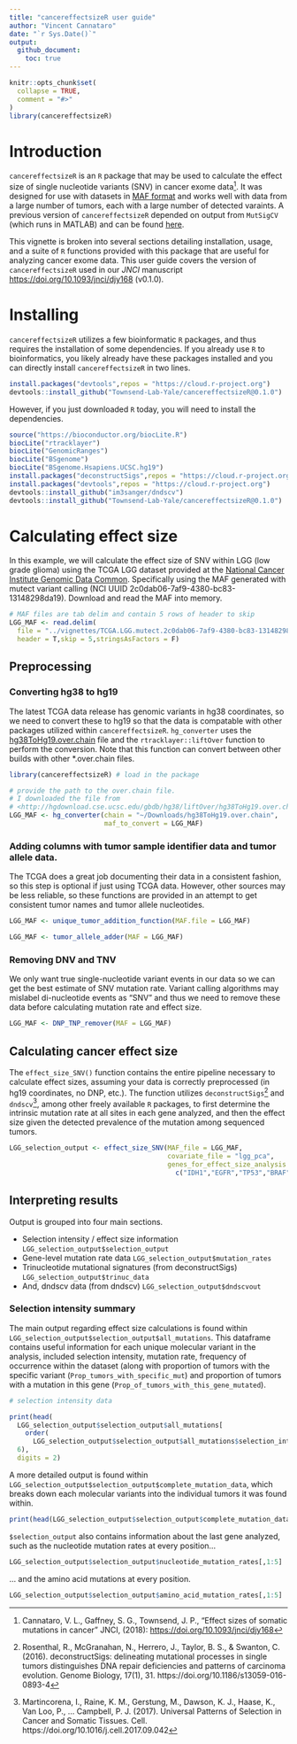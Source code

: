 ```yaml
---
title: "cancereffectsizeR user guide"
author: "Vincent Cannataro"
date: "`r Sys.Date()`"
output: 
  github_document:
    toc: true
---
```


```r
knitr::opts_chunk$set(
  collapse = TRUE,
  comment = "#>"
)
library(cancereffectsizeR)
```

# Introduction

`cancereffectsizeR` is an `R` package that may be used to calculate the effect size of single nucleotide variants (SNV) in cancer exome data[^1]. It was designed for use with datasets in [MAF format](https://docs.gdc.cancer.gov/Data/File_Formats/MAF_Format/) and works well with data from a large number of tumors, each with a large number of detected varaints. A previous version of `cancereffectsizeR` depended on output from `MutSigCV` (which runs in MATLAB) and can be found [here](https://github.com/Townsend-Lab-Yale/SNV_selection_intensity).  

This vignette is broken into several sections detailing installation, usage, and a suite of `R` functions provided with this package that are useful for analyzing cancer exome data. This user guide covers the version of `cancereffectsizeR` used in our *JNCI* manuscript <https://doi.org/10.1093/jnci/djy168> (v0.1.0). 

[^1]: Cannataro, V. L., Gaffney, S. G., Townsend, J. P., “Effect sizes of somatic mutations in cancer" JNCI, (2018): <https://doi.org/10.1093/jnci/djy168> 

<!-- * [Installing](#install)  -->
<!-- * [Calculating effect size](#effectsizecalc) -->
<!--     + [Preprocessing](#preprocess) -->
<!--     + [Calculating effect size](#effectsizecalc) -->

# Installing 

`cancereffectsizeR` utilizes a few bioinformatic `R` packages, and thus requires the installation of some dependencies. If you already use `R` to bioinformatics, you likely already have these packages installed and you can directly install `cancereffectsizeR` in two lines.  

```r
install.packages("devtools",repos = "https://cloud.r-project.org")
devtools::install_github("Townsend-Lab-Yale/cancereffectsizeR@0.1.0")
```

However, if you just downloaded `R` today, you will need to install the dependencies.

```r
source("https://bioconductor.org/biocLite.R")
biocLite("rtracklayer")
biocLite("GenomicRanges")
biocLite("BSgenome")
biocLite("BSgenome.Hsapiens.UCSC.hg19")
install.packages("deconstructSigs",repos = "https://cloud.r-project.org")
install.packages("devtools",repos = "https://cloud.r-project.org")
devtools::install_github("im3sanger/dndscv")
devtools::install_github("Townsend-Lab-Yale/cancereffectsizeR@0.1.0")
```

# Calculating effect size 

In this example, we will calculate the effect size of SNV within LGG (low grade glioma) using the TCGA LGG dataset provided at the [National Cancer Institute Genomic Data Common](https://portal.gdc.cancer.gov/). Specifically using the MAF generated with mutect variant calling (NCI UUID 2c0dab06-7af9-4380-bc83-13148298da19). Download and read the MAF into memory. 

```r
# MAF files are tab delim and contain 5 rows of header to skip
LGG_MAF <- read.delim(
  file = "../vignettes/TCGA.LGG.mutect.2c0dab06-7af9-4380-bc83-13148298da19.DR-7.0.somatic.maf",
  header = T,skip = 5,stringsAsFactors = F)
```

## Preprocessing 

### Converting hg38 to hg19

The latest TCGA data release has genomic variants in hg38 coordinates, so we need to convert these to hg19 so that the data is compatable with other packages utilized within `cancereffectsizeR`. `hg_converter` uses the [hg38ToHg19.over.chain](http://hgdownload.cse.ucsc.edu/gbdb/hg38/liftOver/hg38ToHg19.over.chain.gz) file and the `rtracklayer::liftOver` function to perform the conversion. Note that this function can convert between other builds with other *.over.chain files.

```r
library(cancereffectsizeR) # load in the package 

# provide the path to the over.chain file. 
# I downloaded the file from 
# <http://hgdownload.cse.ucsc.edu/gbdb/hg38/liftOver/hg38ToHg19.over.chain.gz>
LGG_MAF <- hg_converter(chain = "~/Downloads/hg38ToHg19.over.chain",
                        maf_to_convert = LGG_MAF)
```


### Adding columns with tumor sample identifier data and tumor allele data. 

The TCGA does a great job documenting their data in a consistent fashion, so this step is optional if just using TCGA data. However, other sources may be less reliable, so these functions are provided in an attempt to get consistent tumor names and tumor allele nucleotides. 

```r
LGG_MAF <- unique_tumor_addition_function(MAF.file = LGG_MAF)
```


```r
LGG_MAF <- tumor_allele_adder(MAF = LGG_MAF)
```

### Removing DNV and TNV

We only want true single-nucleotide variant events in our data so we can get the best estimate of SNV mutation rate. Variant calling algorithms may mislabel di-nucleotide events as "SNV" and thus we need to remove these data before calculating mutation rate and effect size. 

```r
LGG_MAF <- DNP_TNP_remover(MAF = LGG_MAF)
```

## Calculating cancer effect size 

The `effect_size_SNV()` function contains the entire pipeline necessary to calculate effect sizes, assuming your data is correctly preprocessed (in hg19 coordinates, no DNP, etc.). The function utilizes `deconstructSigs`[^2] and `dndscv`[^3], among other freely available `R` packages, to first determine the intrinsic mutation rate at all sites in each gene analyzed, and then the effect size given the detected prevalence of the mutation among sequenced tumors. 

[^2]: Rosenthal, R., McGranahan, N., Herrero, J., Taylor, B. S., & Swanton, C. (2016). deconstructSigs: delineating mutational processes in single tumors distinguishes DNA repair deficiencies and patterns of carcinoma evolution. Genome Biology, 17(1), 31. https://doi.org/10.1186/s13059-016-0893-4

[^3]: Martincorena, I., Raine, K. M., Gerstung, M., Dawson, K. J., Haase, K., Van Loo, P., … Campbell, P. J. (2017). Universal Patterns of Selection in Cancer and Somatic Tissues. Cell. https://doi.org/10.1016/j.cell.2017.09.042

```r
LGG_selection_output <- effect_size_SNV(MAF_file = LGG_MAF,
                                        covariate_file = "lgg_pca",
                                        genes_for_effect_size_analysis =
                                          c("IDH1","EGFR","TP53","BRAF"))

```


## Interpreting results

Output is grouped into four main sections.

- Selection intensity / effect size information `LGG_selection_output$selection_output`
- Gene-level mutation rate data `LGG_selection_output$mutation_rates`
- Trinucleotide mutational signatures (from deconstructSigs) `LGG_selection_output$trinuc_data`
- And, dndscv data (from dndscv) `LGG_selection_output$dndscvout`


### Selection intensity summary 

The main output regarding effect size calculations is found within `LGG_selection_output$selection_output$all_mutations`. This dataframe contains useful information for each unique molecular variant in the analysis, included selection intensity, mutation rate, frequency of occurrence within the dataset (along with proportion of tumors with the specific variant (`Prop_tumors_with_specific_mut`) and proportion of tumors with a mutation in this gene (`Prop_of_tumors_with_this_gene_mutated`). 

```r
# selection intensity data

print(head(
  LGG_selection_output$selection_output$all_mutations[
    order(
      LGG_selection_output$selection_output$all_mutations$selection_intensity,decreasing = T),],
  6),
  digits = 2)

```

A more detailed output is found within  `LGG_selection_output$selection_output$complete_mutation_data`, which breaks down each molecular variants into the individual tumors it was found within. 

```r

print(head(LGG_selection_output$selection_output$complete_mutation_data),digits = 2)


```

`$selection_output` also contains information about the last gene analyzed, such as the nucleotide mutation rates at every position...

```r
LGG_selection_output$selection_output$nucleotide_mutation_rates[,1:5]
```

... and the amino acid mutations at every position.

```r
LGG_selection_output$selection_output$amino_acid_mutation_rates[,1:5]
```









